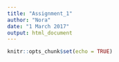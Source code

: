 ```yaml
---
title: "Assignment_1"
author: "Nora"
date: "1 March 2017"
output: html_document
---
```


```r
knitr::opts_chunk$set(echo = TRUE)
```

